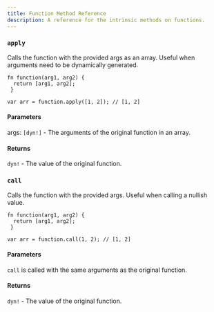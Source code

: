 ---
title: Function Method Reference
description: A reference for the intrinsic methods on functions.
---

### `apply`

Calls the function with the provided args as an array. Useful when arguments need to be dynamically generated.

```QangLang
fn function(arg1, arg2) {
  return [arg1, arg2];
 }

var arr = function.apply([1, 2]); // [1, 2]

```

#### Parameters

args: `[dyn!]` - The arguments of the original function in an array.

#### Returns

`dyn!` - The value of the original function.

### `call`

Calls the function with the provided args. Useful when calling a nullish value.

```QangLang
fn function(arg1, arg2) {
  return [arg1, arg2];
 }

var arr = function.call(1, 2); // [1, 2]

```

#### Parameters

`call` is called with the same arguments as the original function.

#### Returns

`dyn!` - The value of the original function.
